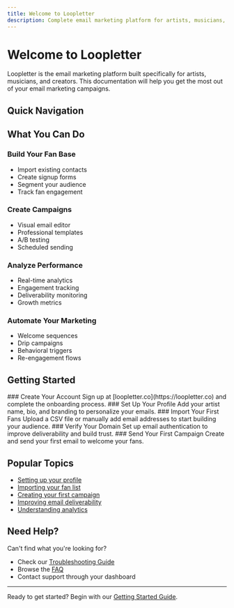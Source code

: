 ```yaml
---
title: Welcome to Loopletter
description: Complete email marketing platform for artists, musicians, and creators
---
```



# Welcome to Loopletter

Loopletter is the email marketing platform built specifically for artists, musicians, and creators. This documentation will help you get the most out of your email marketing campaigns.

## Quick Navigation

<Cards>
  <Card
    title="Getting Started"
    description="Set up your account and send your first campaign"
    href="/docs/getting-started"
  />
  <Card
    title="Creating Campaigns"
    description="Design and send beautiful email campaigns"
    href="/docs/campaigns/creating-campaigns"
  />
  <Card
    title="Managing Your Audience"
    description="Import fans and create targeted segments"
    href="/docs/audience/importing-fans"
  />
  <Card
    title="Domain Setup"
    description="Improve deliverability with email authentication"
    href="/docs/domain-setup"
  />
</Cards>

## What You Can Do

### Build Your Fan Base
- Import existing contacts
- Create signup forms
- Segment your audience
- Track fan engagement

### Create Campaigns
- Visual email editor
- Professional templates
- A/B testing
- Scheduled sending

### Analyze Performance
- Real-time analytics
- Engagement tracking
- Deliverability monitoring
- Growth metrics

### Automate Your Marketing
- Welcome sequences
- Drip campaigns
- Behavioral triggers
- Re-engagement flows

## Getting Started

<Steps>
  <Step>
    ### Create Your Account
    Sign up at [loopletter.co](https://loopletter.co) and complete the onboarding process.
  </Step>
  
  <Step>
    ### Set Up Your Profile
    Add your artist name, bio, and branding to personalize your emails.
  </Step>
  
  <Step>
    ### Import Your First Fans
    Upload a CSV file or manually add email addresses to start building your audience.
  </Step>
  
  <Step>
    ### Verify Your Domain
    Set up email authentication to improve deliverability and build trust.
  </Step>
  
  <Step>
    ### Send Your First Campaign
    Create and send your first email to welcome your fans.
  </Step>
</Steps>

## Popular Topics

- [Setting up your profile](/docs/getting-started/profile-setup)
- [Importing your fan list](/docs/audience/importing-fans)
- [Creating your first campaign](/docs/campaigns/creating-campaigns)
- [Improving email deliverability](/docs/domain-setup)
- [Understanding analytics](/docs/analytics)

## Need Help?

Can't find what you're looking for? 

- Check our [Troubleshooting Guide](/docs/troubleshooting)
- Browse the [FAQ](/docs/troubleshooting/faq)
- Contact support through your dashboard

---

Ready to get started? Begin with our [Getting Started Guide](/docs/getting-started).